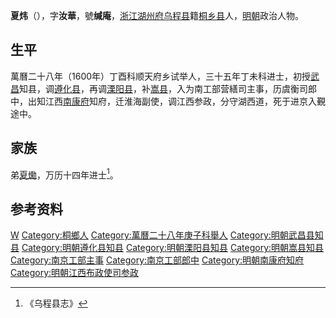 '''夏炜'''（{{bd|？||？||}}），字'''汝華'''，號'''缄庵'''，[[浙江|浙江]][[湖州府|湖州府]][[乌程县|乌程县]]籍[[桐乡县|桐乡县]]人，[[明朝|明朝]]政治人物。

== 生平 ==
萬曆二十八年（1600年）丁酉科顺天府乡试举人，三十五年丁未科进士，初授[[武昌|武昌]]知县，调[[遵化县|遵化县]]，再调[[溧阳县|溧阳县]]，补[[嵩县|嵩县]]，入为南工部营繕司主事，历虞衡司郎中，出知江西[[南康府|南康府]]知府，迁淮海副使，调江西参政，分守湖西道，死于进京入覲途中。

== 家族 ==
弟[[夏爋|夏爋]]，万历十四年进士<ref>《乌程县志》</ref>。

==参考资料==
{{reflist}}

{{萬曆三十五年丁未科殿試金榜}}

{{Authority control}}

{{DEFAULTSORT:X}}
[[Category:夏姓|W]]
[[Category:桐鄉人|Category:桐鄉人]]
[[Category:萬曆二十八年庚子科舉人|Category:萬曆二十八年庚子科舉人]]
[[Category:明朝武昌县知县|Category:明朝武昌县知县]]
[[Category:明朝遵化县知县|Category:明朝遵化县知县]]
[[Category:明朝溧阳县知县|Category:明朝溧阳县知县]]
[[Category:明朝嵩县知县|Category:明朝嵩县知县]]
[[Category:南京工部主事|Category:南京工部主事]]
[[Category:南京工部郎中|Category:南京工部郎中]]
[[Category:明朝南康府知府|Category:明朝南康府知府]]
[[Category:明朝江西布政使司参政|Category:明朝江西布政使司参政]]


{{明朝人物小作品}}